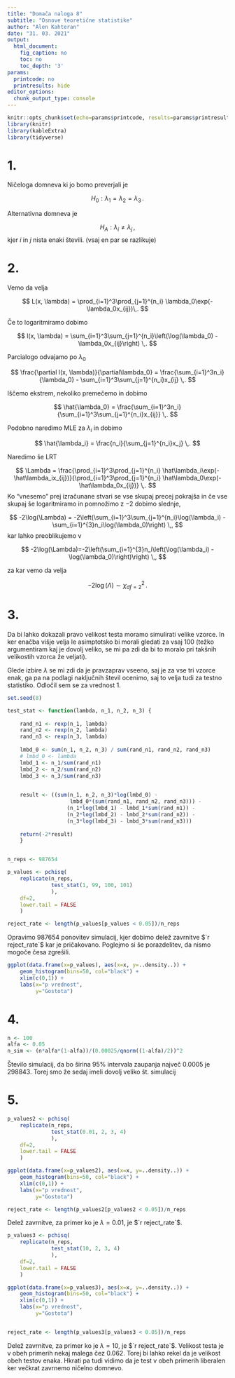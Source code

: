 ```yaml
---
title: "Domača naloga 8"
subtitle: "Osnove teoretične statistike"
author: "Alen Kahteran"
date: "31. 03. 2021"
output:
  html_document:
    fig_caption: no
    toc: no
    toc_depth: '3'
params:
  printcode: no
  printresults: hide
editor_options:
  chunk_output_type: console
---
```


```r
knitr::opts_chunk$set(echo=params$printcode, results=params$printresults, warning=FALSE, message=FALSE)
library(knitr)
library(kableExtra)
library(tidyverse)
```

# 1.

Ničeloga domneva ki jo bomo preverjali je 

$$
H_0: \lambda_1 = \lambda_2 = \lambda_3 \,.
$$

Alternativna domneva je

$$
H_A:\lambda_i \neq \lambda_j \,,
$$
kjer $i$ in $j$ nista enaki števili. (vsaj en par se razlikuje)

# 2.

Vemo da velja

$$
L(x, \lambda) = \prod_{i=1}^3\prod_{j=1}^{n_i} \lambda_0\exp(-\lambda_0x_{ij})\,.
$$

Če to logaritmiramo dobimo

$$
l(x, \lambda) = \sum_{i=1}^3\sum_{j=1}^{n_i}\left(\log(\lambda_0) - \lambda_0x_{ij}\right) \,.
$$

Parcialogo odvajamo po $\lambda_0$

$$
\frac{\partial l(x, \lambda)}{\partial\lambda_0} = \frac{\sum_{i=1}^3n_i}{\lambda_0} - \sum_{i=1}^3\sum_{j=1}^{n_i}x_{ij} \,.
$$

Iščemo ekstrem, nekoliko premečemo in dobimo

$$
\hat{\lambda_0} = \frac{\sum_{i=1}^3n_i}{\sum_{i=1}^3\sum_{j=1}^{n_i}x_{ij}} \,.
$$

Podobno naredimo MLE za $\lambda_i$ in dobimo

$$
\hat{\lambda_i} = \frac{n_i}{\sum_{j=1}^{n_i}x_j} \,.
$$

Naredimo še LRT

$$
\Lambda = \frac{\prod_{i=1}^3\prod_{j=1}^{n_i} \hat\lambda_i\exp(-\hat\lambda_ix_{ij})}{\prod_{i=1}^3\prod_{j=1}^{n_i} \hat\lambda_0\exp(-\hat\lambda_0x_{ij})} \,.
$$
Ko "vnesemo" prej izračunane stvari se vse skupaj precej pokrajša in če vse skupaj še logaritmiramo in pomnožimo z $-2$ dobimo slednje, 

$$
-2\log(\Lambda) = -2\left(\sum_{i=1}^3\sum_{j=1}^{n_i}\log(\lambda_i) -\sum_{i=1}^{3}n_i\log(\lambda_0)\right) \,,
$$
kar lahko preoblikujemo v

$$
-2\log(\Lambda)=-2\left(\sum_{i=1}^{3}n_i\left(\log(\lambda_i) - \log(\lambda_0)\right)\right) \,,
$$

za kar vemo da velja

$$
-2\log(\Lambda) \sim\chi^2_{df=2} \,.
$$

# 3.

Da bi lahko dokazali pravo velikost testa moramo simulirati velike vzorce. In ker enačba višje velja le asimptotsko bi morali gledati za vsaj $100$ (težko argumentiram kaj je dovolj veliko, se mi pa zdi da bi to moralo pri takšnih velikostih vzorca že veljati).

Glede izbire $\lambda$ se mi zdi da je pravzaprav vseeno, saj je za vse tri vzorce enak, ga pa na podlagi naključnih števil ocenimo, saj to velja tudi za testno statistiko. Odločil sem se za vrednost $1$.

<!-- Nisem prepričan edino v katerem primeru bi težje razlikovali med primeri namreč pri višjih vrednosti $\lambda$ bi bila eksponentna porazdelitev bolj "strma" vendar ker je v enačbi $1/\exp(\lambda)$, velja ravno obratno in je bolj položno vse skupaj, kar bi predstavljalo daljšo življensko dobo. Kar je tudi nekoliko intuitivno. -->

```r

set.seed(8)

test_stat <- function(lambda, n_1, n_2, n_3) {
    
    rand_n1 <- rexp(n_1, lambda)
    rand_n2 <- rexp(n_2, lambda)
    rand_n3 <- rexp(n_3, lambda)
    
    lmbd_0 <- sum(n_1, n_2, n_3) / sum(rand_n1, rand_n2, rand_n3)
    # lmbd_0 <- lambda
    lmbd_1 <- n_1/sum(rand_n1)
    lmbd_2 <- n_2/sum(rand_n2)
    lmbd_3 <- n_3/sum(rand_n3)
    

    result <- ((sum(n_1, n_2, n_3)*log(lmbd_0) - 
                    lmbd_0*(sum(rand_n1, rand_n2, rand_n3))) - 
                   (n_1*log(lmbd_1) - lmbd_1*sum(rand_n1)) - 
                   (n_2*log(lmbd_2) - lmbd_2*sum(rand_n2)) - 
                   (n_3*log(lmbd_3) - lmbd_3*sum(rand_n3)))
    
    return(-2*result)
    }


n_reps <- 987654

p_values <- pchisq(
    replicate(n_reps, 
              test_stat(1, 99, 100, 101)
              ), 
    df=2, 
    lower.tail = FALSE
    )

reject_rate <- length(p_values[p_values < 0.05])/n_reps

```

Opravimo $987654$ ponovitev simulacij, kjer dobimo delež zavrnitve $`r reject_rate`$ kar je pričakovano. Poglejmo si še porazdelitev, da nismo mogoče česa zgrešili.

```r

ggplot(data.frame(x=p_values), aes(x=x, y=..density..)) +
    geom_histogram(bins=50, col="black") +
    xlim(c(0,1)) +
    labs(x="p vrednost",
         y="Gostota")

```

# 4.

```r

n <- 100
alfa <- 0.05
n_sim <- (n*alfa*(1-alfa))/(0.00025/qnorm((1-alfa)/2))^2

```

Število simulacij, da bo širina $95\%$ intervala zaupanja največ $0.0005$ je $298843$. Torej smo že sedaj imeli dovolj veliko št. simulacij

# 5.

```r

p_values2 <- pchisq(
    replicate(n_reps, 
              test_stat(0.01, 2, 3, 4)
              ), 
    df=2, 
    lower.tail = FALSE
    )

ggplot(data.frame(x=p_values2), aes(x=x, y=..density..)) +
    geom_histogram(bins=50, col="black") +
    xlim(c(0,1)) +
    labs(x="p vrednost",
         y="Gostota")

reject_rate <- length(p_values2[p_values2 < 0.05])/n_reps

```

Delež zavrnitve, za primer ko je $\lambda=0.01$, je $`r reject_rate`$.

```r
p_values3 <- pchisq(
    replicate(n_reps, 
              test_stat(10, 2, 3, 4)
              ), 
    df=2, 
    lower.tail = FALSE
    )

ggplot(data.frame(x=p_values3), aes(x=x, y=..density..)) +
    geom_histogram(bins=50, col="black") +
    xlim(c(0,1)) +
    labs(x="p vrednost",
         y="Gostota")


reject_rate <- length(p_values3[p_values3 < 0.05])/n_reps

```

Delež zavrnitve, za primer ko je $\lambda=10$, je $`r reject_rate`$. Velikost testa je v obeh primerih nekaj malega čez $0.062$. Torej bi lahko rekel da je velikost obeh testov enaka. Hkrati pa tudi vidimo da je test v obeh primerih liberalen ker večkrat zavrnemo ničelno domnevo.


